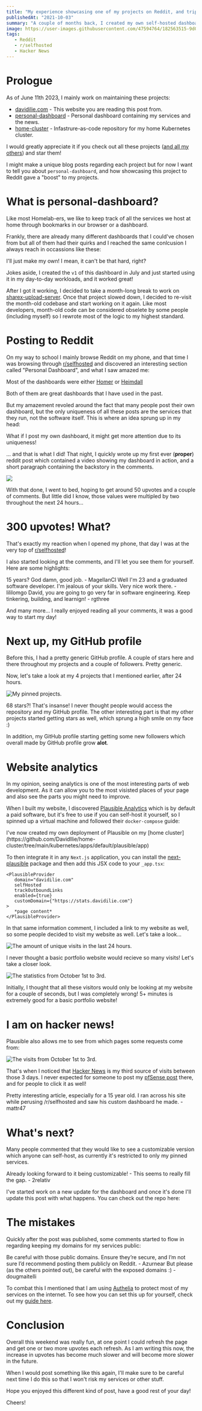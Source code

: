 ```yaml
---
title: "My experience showcasing one of my projects on Reddit, and tripling my visits."
publishedAt: "2021-10-03"
summary: "A couple of months back, I created my own self-hosted dashboard as I didn't like the standard ones that were out there. On October 1st, I decided to post it on r/homelab, and something crazy happened..."
image: https://user-images.githubusercontent.com/47594764/182563515-9d0c90f7-ec73-4139-9016-e9d91e84636d.png
tags:
   - Reddit
   - r/selfhosted
   - Hacker News
---
```


# Prologue

As of June 11th 2023, I mainly work on maintaining these projects:

-  [davidilie.com](https://github.com/davidilie/davidilie.com) - This website you are reading this post from.
-  [personal-dashboard](https://github.com/davidilie/personal-dashboard) - Personal dashboard containing my services and the news.
-  [home-cluster](https://github.com/davidilie/home-cluster) - Infastrure-as-code repository for my home Kubernetes cluster.

I would greatly appreciate it if you check out all these projects ([and all my others](https://github.com/davidilie)) and star them!

I might make a unique blog posts regarding each project but for now I want to tell you about `personal-dashboard`, and how showcasing this project to Reddit gave a "boost" to my projects.

# What is personal-dashboard?

Like most Homelab-ers, we like to keep track of all the services we host at home through bookmarks in our browser or a dashboard.

Frankly, there are already many different dashboards that I could've chosen from but all of them had their quirks and I reached the same conlcusion I always reach in occassions like these:

<Callout emoji="🤔" italic>
   I'll just make my own! I mean, it can't be that hard, right?
</Callout>

Jokes aside, I created the `v1` of this dashboard in July and just started using it in my day-to-day workloads, and it worked great!

After I got it working, I decided to take a month-long break to work on [sharex-upload-server](https://github.com/davidilie/sharex-upload-server). Once that project slowed down, I decided to re-visit the month-old codebase and start working on it again. Like most developers, month-old code can be considered obselete by some people (including myself) so I rewrote most of the logic to my highest standard.

# Posting to Reddit

On my way to school I mainly browse Reddit on my phone, and that time I was browsing through [r/selfhosted](https://reddit.com/r/selfhosted) and discovered an interesting section called "Personal Dashboard", and what I saw amazed me:

Most of the dashboards were either [Homer](https://github.com/bastienwirtz/homer) or [Heimdall](https://github.com/linuxserver/Heimdall)

<Callout emoji="🖥️">
   Both of them are great dashboards that I have used in the past.
</Callout>

But my amazement revoled around the fact that many people post their own dashboard, but the only uniqueness of all these posts are the services that they run, not the software itself. This is where an idea sprung up in my head:

<Callout emoji="🤔" italic>
   What if I post my own dashboard, it might get more attention due to its
   uniqueness!
</Callout>

... and that is what I did! That night, I quickly wrote up my first ever (**proper**) reddit post which contained a video showing my dashboard in action, and a short paragraph containing the backstory in the comments.

<Image
   src="/content/first-reddit-post/self-hosted-comment.png"
   width={924}
   height={343}
/>

With that done, I went to bed, hoping to get around 50 upvotes and a couple of comments. But little did I know, those values were multipled by two throughout the next 24 hours...

# 300 upvotes! What?

That's exactly my reaction when I opened my phone, that day I was at the very top of [r/selfhosted](https://reddit.com/r/selfhosted)!

I also started looking at the comments, and I'll let you see them for yourself. Here are some highlights:

<Callout emoji="🤯" italic>
   15 years? God damn, good job. - MagellanCl
</Callout>

<Callout emoji="🙄" italic>
   Well I'm 23 and a graduated software developer. I'm jealous of your skills.
   Very nice work there. - lililomgo
</Callout>

<Callout emoji="🚀" italic>
   David, you are going to go very far in software engineering. Keep tinkering,
   building, and learnign! - rgthree
</Callout>

And many more... I really enjoyed reading all your comments, it was a good way to start my day!

# Next up, my GitHub profile

Before this, I had a pretty generic GitHub profile. A couple of stars here and there throughout my projects and a couple of followers. Pretty generic.

Now, let's take a look at my 4 projects that I mentioned earlier, after 24 hours.

<Image
   src="/content/first-reddit-post/pinned-repos.png"
   width={923}
   height={269}
   alt="My pinned projects."
/>

68 stars?! That's insanse! I never thought people would access the repository and my GitHub profile. The other interesting part is that my other projects started getting stars as well, which sprung a high smile on my face :)

In addition, my GitHub profile starting getting some new followers which overall made by GitHub profile grow **alot**.

# Website analytics

In my opinion, seeing analytics is one of the most interesting parts of web development. As it can allow you to the most visisted places of your page and also see the parts you might need to improve.

When I built my website, I discovered [Plausible Analytics](https://plausible.io/) which is by default a paid software, but it's free to use if you can self-host it yourself, so I spinned up a virtual machine and followed their `docker-compose` guide:

<GitHubRepository username="plausible" repo="hosting" />

<Callout emoji="🙏🏻">
   I've now created my own deployment of Plausible on my [home
   cluster](https://github.com/DavidIlie/home-cluster/tree/main/kubernetes/apps/default/plausible/app)
</Callout>

To then integrate it in any `Next.js` application, you can install the [next-plausible](https://www.npmjs.com/package/next-plausible) package and then add this JSX code to your `_app.tsx`:

```tsx title="Plausible _app.tsx example"
<PlausibleProvider
   domain="davidilie.com"
   selfHosted
   trackOutboundLinks
   enabled={true}
   customDomain={"https://stats.davidilie.com"}
>
   *page content*
</PlausibleProvider>
```

In that same information comment, I included a link to my website as well, so some people decided to visit my website as well. Let's take a look...

<Image
   src="/content/first-reddit-post/plausible_website_stats.png"
   width={400}
   height={115}
   className="mx-auto"
   alt="The amount of unique visits in the last 24 hours."
/>

I never thought a basic portfolio website would recieve so many visits! Let's take a closer look.

<Image
   src="/content/first-reddit-post/more_stats_plausible.png"
   width={1452}
   height={321}
   alt="The statistics from October 1st to 3rd."
/>

Initially, I thought that all these visitors would only be looking at my website for a couple of seconds, but I was completely wrong! 5+ minutes is extremely good for a basic portfolio website!

# I am on hacker news!

Plausible also allows me to see from which pages some requests come from:

<Image
   src="/content/first-reddit-post/visited_pages_plausible.png"
   width={1436}
   height={970}
   alt="The visits from October 1st to 3rd."
/>

That's when I noticed that [Hacker News](https://news.ycombinator.com/item?id=28728640) is my third source of visits between those 3 days. I never expected for someone to post my [pfSense post](https://davidilie.com/blog/replace-your-home-router-with-pfsense) there, and for people to click it as well!

<Callout italic>
   Pretty interesting article, especially for a 15 year old. I ran across his
   site while perusing /r/selfhosted and saw his custom dashboard he made. -
   mattr47
</Callout>

# What's next?

Many people commented that they would like to see a customizable version which anyone can self-host, as currently it's restricted to only my pinned services.

<Callout italic>
   Already looking forward to it being customizable! - This seems to really fill
   the gap. - 2relativ
</Callout>

I've started work on a new update for the dashboard and once it's done I'll update this post with what happens. You can check out the repo here:

<GitHubRepository repo="personal-dashboard" />

# The mistakes

Quickly after the post was published, some comments started to flow in regarding keeping my domains for my services public:

<Callout emoji="🤓" italic>
   Be careful with those public domains. Ensure they’re secure, and I’m not sure
   I’d recommend posting them publicly on Reddit. - Azurnear
</Callout>

<Callout emoji="🤓" italic>
   But please (as the others pointed out), be careful with the exposed domains
   :) - dougmaitelli
</Callout>

To combat this I mentioned that I am using [Authelia](https://github.com/authelia/authelia) to protect most of my services on the internet. To see how you can set this up for yourself, check out my [guide here](https://github.com/DavidIlie/kubernetes-setup/tree/master/8%20-%20authelia).

# Conclusion

Overall this weekend was really fun, at one point I could refresh the page and get one or two more upvotes each refresh. As I am writing this now, the increase in upvotes has become much slower and will become more slower in the future.

When I would post something like this again, I'll make sure to be careful next time I do this so that I won't risk my services or other stuff.

Hope you enjoyed this different kind of post, have a good rest of your day!

Cheers!
